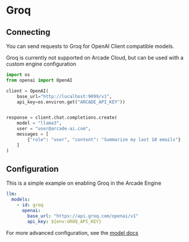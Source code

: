 # Groq

## Connecting

You can send requests to Groq for OpenAI Client compatible models.

<Warning>
  Groq is currently not supported on Arcade Cloud, but can be used with a custom
  engine configuration
</Warning>

```python
import os
from openai import OpenAI

client = OpenAI(
    base_url="http://localhost:9099/v1",
    api_key=os.environ.get("ARCADE_API_KEY"))


response = client.chat.completions.create(
    model = "llama3",
    user = "user@arcade-ai.com",
    messages = [
        {"role": "user", "content": "Summarize my last 10 emails"}
    ]
)
```

## Configuration

This is a simple example on enabling Groq in the Arcade Engine

```yaml
llm:
  models:
    - id: groq
      openai:
        base_url: "https://api.groq.com/openai/v1"
        api_key: ${env:GROQ_API_KEY}
```

For more advanced configuration, see the [model docs](/home/configure/models#openai)
